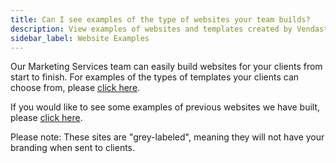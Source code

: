 ```yaml
---
title: Can I see examples of the type of websites your team builds?
description: View examples of websites and templates created by Vendasta's Marketing Services team.
sidebar_label: Website Examples
---
```


Our Marketing Services team can easily build websites for your clients from start to finish. For examples of the types of templates your clients can choose from, please [click here](https://frameworks.yourdigitalagents.com/).

If you would like to see some examples of previous websites we have built, please [click here](https://examples.yourdigitalagents.com/).

Please note: These sites are "grey-labeled", meaning they will not have your branding when sent to clients.